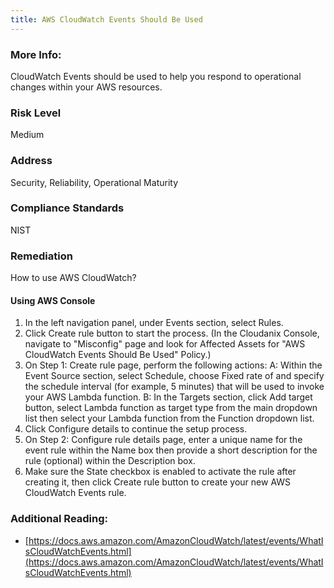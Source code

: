```yaml
---
title: AWS CloudWatch Events Should Be Used
---
```


### More Info:

CloudWatch Events should be used to help you respond to operational changes within your AWS resources.

### Risk Level

Medium

### Address

Security, Reliability, Operational Maturity

### Compliance Standards

NIST

### Remediation

How to use AWS CloudWatch?

#### Using AWS Console

1. In the left navigation panel, under Events section, select Rules.
2. Click Create rule button to start the process.
    (In the Cloudanix Console, navigate to "Misconfig" page and look for Affected Assets for "AWS CloudWatch Events Should Be Used" Policy.)
3. On Step 1: Create rule page, perform the following actions:
  A: Within the Event Source section, select Schedule, choose Fixed rate of and specify the schedule interval (for example, 5 minutes) that will be used to invoke your AWS Lambda function.
  B: In the Targets section, click Add target button, select Lambda function as target type from the main dropdown list then select your Lambda function from the Function dropdown list.
4. Click Configure details to continue the setup process.
5. On Step 2: Configure rule details page, enter a unique name for the event rule within the Name box then provide a short description for the rule (optional) within the Description box.
6. Make sure the State checkbox is enabled to activate the rule after creating it, then click Create rule button to create your new AWS CloudWatch Events rule.


### Additional Reading:

- [https://docs.aws.amazon.com/AmazonCloudWatch/latest/events/WhatIsCloudWatchEvents.html](https://docs.aws.amazon.com/AmazonCloudWatch/latest/events/WhatIsCloudWatchEvents.html)
